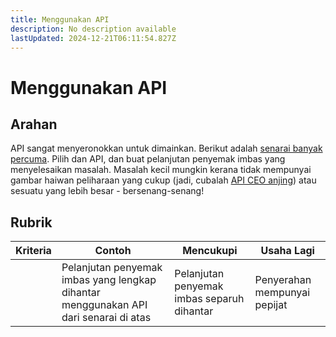 ```yaml
---
title: Menggunakan API
description: No description available
lastUpdated: 2024-12-21T06:11:54.827Z
---
```


# Menggunakan API

## Arahan

API sangat menyeronokkan untuk dimainkan. Berikut adalah [senarai banyak percuma](https://github.com/public-apis/public-apis). Pilih dan API, dan buat pelanjutan penyemak imbas yang menyelesaikan masalah. Masalah kecil mungkin kerana tidak mempunyai gambar haiwan peliharaan yang cukup (jadi, cubalah [API CEO anjing](https://dog.ceo/dog-api/)) atau sesuatu yang lebih besar - bersenang-senang!

## Rubrik

| Kriteria | Contoh                                                                  | Mencukupi                                 | Usaha Lagi       |
| -------- | -------------------------------------------------------------------------- | ---------------------------------------- | ----------------------- |
|          | Pelanjutan penyemak imbas yang lengkap dihantar menggunakan API dari senarai di atas | Pelanjutan penyemak imbas separuh dihantar | Penyerahan mempunyai pepijat |
